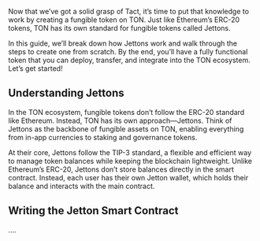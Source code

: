 

Now that we’ve got a solid grasp of Tact, it’s time to put that knowledge to work by creating a fungible token on TON. Just like Ethereum’s ERC-20 tokens, TON has its own standard for fungible tokens called Jettons.

In this guide, we’ll break down how Jettons work and walk through the steps to create one from scratch. By the end, you’ll have a fully functional token that you can deploy, transfer, and integrate into the TON ecosystem. Let’s get started!

## Understanding Jettons
In the TON ecosystem, fungible tokens don’t follow the ERC-20 standard like Ethereum. Instead, TON has its own approach—Jettons. Think of Jettons as the backbone of fungible assets on TON, enabling everything from in-app currencies to staking and governance tokens.

At their core, Jettons follow the TIP-3 standard, a flexible and efficient way to manage token balances while keeping the blockchain lightweight. Unlike Ethereum’s ERC-20, Jettons don’t store balances directly in the smart contract. Instead, each user has their own Jetton wallet, which holds their balance and interacts with the main contract.

## Writing the Jetton Smart Contract

....